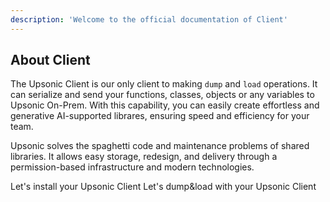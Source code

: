 ```yaml
---
description: 'Welcome to the official documentation of Client'
---
```


## About Client
The Upsonic Client is our only client to making `dump` and `load` operations. It can serialize and send your functions, classes, objects or any variables to Upsonic On-Prem.  With this capability, you can easily create effortless and generative AI-supported librares, ensuring speed and efficiency for your team.

Upsonic solves the spaghetti code and maintenance problems of shared libraries. It allows easy storage, redesign, and delivery through a permission-based infrastructure and modern technologies.


<CardGroup cols={2}>

<Card title="Install the Client" href="/client/getting_started/install_client" icon="download" iconType="duotone" color="#01EE8A">
  Let's install your Upsonic Client
</Card>

<Card title="Using the Client" href="/client/using/" icon="book" iconType="duotone" color="#01EE8A">
  Let's dump&load with your Upsonic Client
</Card>

</CardGroup>
